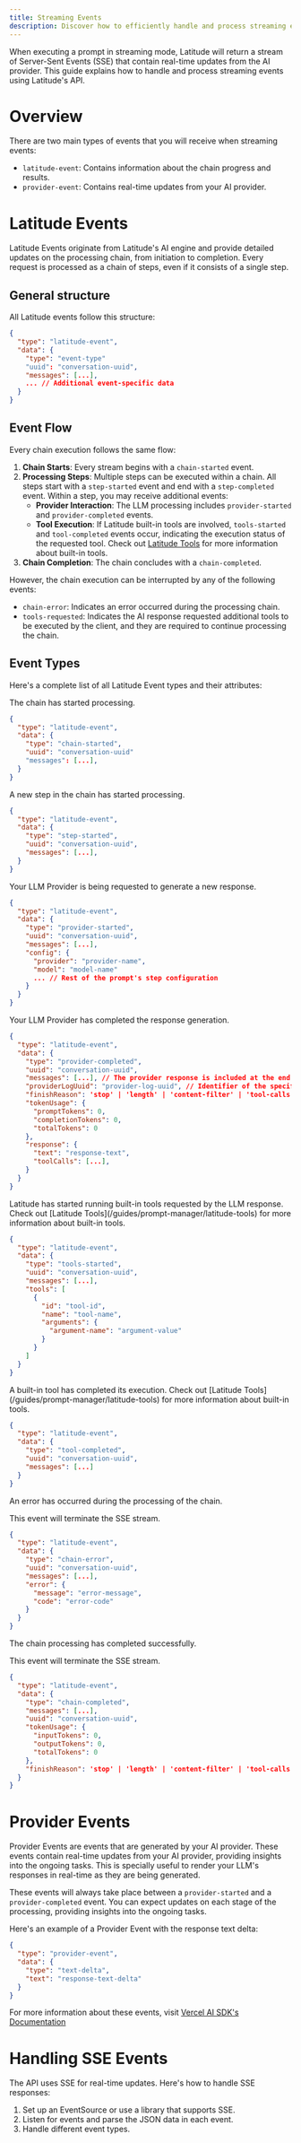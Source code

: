 ```yaml
---
title: Streaming Events
description: Discover how to efficiently handle and process streaming events using Latitude's API.
---
```


When executing a prompt in streaming mode, Latitude will return a stream of Server-Sent Events (SSE) that contain real-time updates from the AI provider. This guide explains how to handle and process streaming events using Latitude's API.

# Overview

There are two main types of events that you will receive when streaming events:

- `latitude-event`: Contains information about the chain progress and results.
- `provider-event`: Contains real-time updates from your AI provider.

# Latitude Events

Latitude Events originate from Latitude's AI engine and provide detailed updates on the processing chain, from initiation to completion. Every request is processed as a chain of steps, even if it consists of a single step.

## General structure

All Latitude events follow this structure:

```json
{
  "type": "latitude-event",
  "data": {
    "type": "event-type"
    "uuid": "conversation-uuid",
    "messages": [...],
    ... // Additional event-specific data
  }
}
```

## Event Flow

Every chain execution follows the same flow:

1. **Chain Starts**: Every stream begins with a `chain-started` event.
2. **Processing Steps**: Multiple steps can be executed within a chain. All steps start with a `step-started` event and end with a `step-completed` event. Within a step, you may receive additional events:
   - **Provider Interaction**: The LLM processing includes `provider-started` and `provider-completed` events.
   - **Tool Execution**: If Latitude built-in tools are involved, `tools-started` and `tool-completed` events occur, indicating the execution status of the requested tool.
     <Note>
       Check out [Latitude Tools](/guides/prompt-manager/latitude-tools) for
       more information about built-in tools.
     </Note>
3. **Chain Completion**: The chain concludes with a `chain-completed`.

However, the chain execution can be interrupted by any of the following events:

- `chain-error`: Indicates an error occurred during the processing chain.
- `tools-requested`: Indicates the AI response requested additional tools to be executed by the client, and they are required to continue processing the chain.

## Event Types

Here's a complete list of all Latitude Event types and their attributes:

<Accordion title="ChainStarted">
The chain has started processing.

```json
{
  "type": "latitude-event",
  "data": {
    "type": "chain-started",
    "uuid": "conversation-uuid"
    "messages": [...],
  }
}
```

</Accordion>

<Accordion title="StepStarted">
A new step in the chain has started processing.

```json
{
  "type": "latitude-event",
  "data": {
    "type": "step-started",
    "uuid": "conversation-uuid",
    "messages": [...],
  }
}
```

</Accordion>

<Accordion title="ProviderStarted">
Your LLM Provider is being requested to generate a new response.

```json
{
  "type": "latitude-event",
  "data": {
    "type": "provider-started",
    "uuid": "conversation-uuid",
    "messages": [...],
    "config": {
      "provider": "provider-name",
      "model": "model-name"
      ... // Rest of the prompt's step configuration
    }
  }
}
```

</Accordion>

<Accordion title="ProviderCompleted">
Your LLM Provider has completed the response generation.

```json
{
  "type": "latitude-event",
  "data": {
    "type": "provider-completed",
    "uuid": "conversation-uuid",
    "messages": [...], // The provider response is included at the end of the messages array
    "providerLogUuid": "provider-log-uuid", // Identifier of the specific provider log within Latitude
    "finishReason": 'stop' | 'length' | 'content-filter' | 'tool-calls' | 'error' | 'other' | 'unknown',
    "tokenUsage": {
      "promptTokens": 0,
      "completionTokens": 0,
      "totalTokens": 0
    },
    "response": {
      "text": "response-text",
      "toolCalls": [...],
    }
  }
}
```

</Accordion>

<Accordion title="ToolsStarted">
Latitude has started running built-in tools requested by the LLM response.

<Note>
  Check out [Latitude Tools](/guides/prompt-manager/latitude-tools) for more
  information about built-in tools.
</Note>

```json
{
  "type": "latitude-event",
  "data": {
    "type": "tools-started",
    "uuid": "conversation-uuid",
    "messages": [...],
    "tools": [
      {
        "id": "tool-id",
        "name": "tool-name",
        "arguments": {
          "argument-name": "argument-value"
        }
      }
    ]
  }
}
```

</Accordion>

<Accordion title="ToolCompleted">
A built-in tool has completed its execution.

<Note>
  Check out [Latitude Tools](/guides/prompt-manager/latitude-tools) for more
  information about built-in tools.
</Note>

```json
{
  "type": "latitude-event",
  "data": {
    "type": "tool-completed",
    "uuid": "conversation-uuid",
    "messages": [...]
  }
}
```

</Accordion>

<Accordion title="ChainError">
An error has occurred during the processing of the chain.

This event will terminate the SSE stream.

```json
{
  "type": "latitude-event",
  "data": {
    "type": "chain-error",
    "uuid": "conversation-uuid",
    "messages": [...],
    "error": {
      "message": "error-message",
      "code": "error-code"
    }
  }
}
```

</Accordion>

<Accordion title="ChainCompleted">
The chain processing has completed successfully.

This event will terminate the SSE stream.

```json
{
  "type": "latitude-event",
  "data": {
    "type": "chain-completed",
    "messages": [...],
    "uuid": "conversation-uuid",
    "tokenUsage": {
      "inputTokens": 0,
      "outputTokens": 0,
      "totalTokens": 0
    },
    "finishReason": 'stop' | 'length' | 'content-filter' | 'tool-calls' | 'error' | 'other' | 'unknown',
  }
}
```

</Accordion>

# Provider Events

Provider Events are events that are generated by your AI provider. These events contain real-time updates from your AI provider, providing insights into the ongoing tasks. This is specially useful to render your LLM's responses in real-time as they are being generated.

These events will always take place between a `provider-started` and a `provider-completed` event. You can expect updates on each stage of the processing, providing insights into the ongoing tasks.

Here's an example of a Provider Event with the response text delta:

```json
{
  "type": "provider-event",
  "data": {
    "type": "text-delta",
    "text": "response-text-delta"
  }
}
```

For more information about these events, visit [Vercel AI SDK's Documentation](https://sdk.vercel.ai/docs/reference/ai-sdk-core/stream-object#full-stream)

# Handling SSE Events

The API uses SSE for real-time updates. Here's how to handle SSE responses:

1. Set up an EventSource or use a library that supports SSE.
2. Listen for events and parse the JSON data in each event.
3. Handle different event types.
